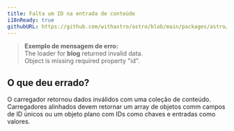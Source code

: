 ```yaml
---
title: Falta um ID na entrada de conteúdo
i18nReady: true
githubURL: https://github.com/withastro/astro/blob/main/packages/astro/src/core/errors/errors-data.ts
---
```


> **Exemplo de mensagem de erro:**<br/>
The loader for **blog** returned invalid data.<br/>
Object is missing required property "id".

## O que deu errado?
O carregador retornou dados inválidos com uma coleção de conteúdo.
Carregadores alinhados devem retornar um array de objetos comm campos de ID únicos ou um objeto plano com IDs como chaves e entradas como valores.
